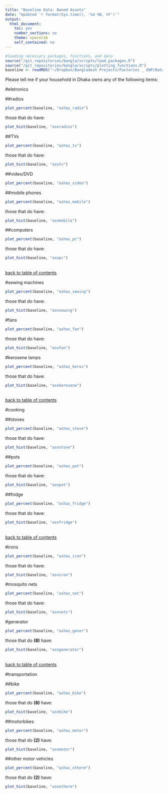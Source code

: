 ```yaml
---
title: "Baseline Data: Owned Assets"
date: "Updated `r format(Sys.time(), '%d %B, %Y')`"
output: 
  html_document:
    toc: yes
    number_sections: no
    theme: spacelab
    self_contained: no
---
```

```r
#loading necessary packages, functions, and data
source("/git_repositories/bangla/scripts/load_packages.R")
source("/git_repositories/bangla/scripts/plotting_functions.R")
baseline <- readRDS("~/Dropbox/Bangladesh Projects/Factories _ EWP/Data/baseline/in_process_data/cleaned_baseline.RDS")
```

Please tell me if  your household in Dhaka owns any of the following items:

#eletronics 

##radios
```r
plot_percent(baseline, "ashas_radio")
```
those that do have:
```r
plot_hist(baseline, "asnradios")
```

##TVs
```r
plot_percent(baseline, "ashas_tv")
```
those that do have:
```r
plot_hist(baseline, "asntv")
```

##video/DVD
```r
plot_percent(baseline, "ashas_video")
```

##mobile phones
```r
plot_percent(baseline, "ashas_mobile")
```
those that do have:
```r
plot_hist(baseline, "asnmobile")
```

##computers
```r
plot_percent(baseline, "ashas_pc")
```
those that do have:
```r
plot_hist(baseline, "asnpc")
```

\
[back to table of contents](#TOC)

#sewing machines                      
```r
plot_percent(baseline, "ashas_sewing")
```
those that do have:
```r
plot_hist(baseline, "asnsewing")
```

#fans
```r
plot_percent(baseline, "ashas_fan")
```
those that do have:
```r
plot_hist(baseline, "asnfan")
```

#kerosene lamps
```r
plot_percent(baseline, "ashas_keros")
```
those that do have:
```r
plot_hist(baseline, "asnkerosene")
```

\
[back to table of contents](#TOC)


#cooking 

##stoves
```r
plot_percent(baseline, "ashas_stove")
```
those that do have:
```r
plot_hist(baseline, "asnstove")
```

##pots
```r
plot_percent(baseline, "ashas_pot")
```
those that do have:
```r
plot_hist(baseline, "asnpot")
```

##fridge
```r
plot_percent(baseline, "ashas_fridge")
```
those that do have:
```r
plot_hist(baseline, "asnfridge")
```
\
[back to table of contents](#TOC)


#irons
```r
plot_percent(baseline, "ashas_iron")
```
those that do have:
```r
plot_hist(baseline, "asniron")
```

#mosquito nets
```r
plot_percent(baseline, "ashas_net")
```
those that do have:
```r
plot_hist(baseline, "asnnets")
```

#generator
```r
plot_percent(baseline, "ashas_gener")
```
those that do **(8)** have:
```r
plot_hist(baseline, "asngenerator")
```

\
[back to table of contents](#TOC)


#transportation

##bike
```r
plot_percent(baseline, "ashas_bike")
```
those that do **(8)** have:
```r
plot_hist(baseline, "asnbike")
```

##motorbikes

```r
plot_percent(baseline, "ashas_motor")
```
those that do **(2)** have:
```r
plot_hist(baseline, "asnmotor")
```

##other motor vehicles
```r
plot_percent(baseline, "ashas_otherm")
```
those that do **(2)** have:
```r
plot_hist(baseline, "asnotherm")
```


